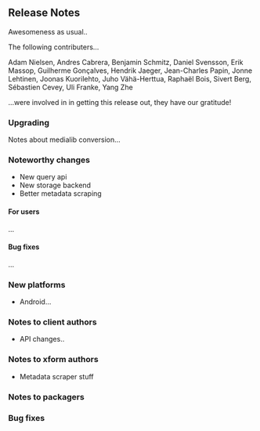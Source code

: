 == Release Notes ==

Awesomeness as usual.. 

The following contributers...

Adam Nielsen, Andres Cabrera, Benjamin Schmitz, Daniel Svensson, Erik Massop, Guilherme Gonçalves, Hendrik Jaeger, Jean-Charles Papin, Jonne Lehtinen, Joonas Kuorilehto, Juho Vähä-Herttua, Raphaël Bois, Sivert Berg, Sébastien Cevey, Uli Franke, Yang Zhe

...were involved in in getting this release out, they have our gratitude! 

=== Upgrading ===

Notes about medialib conversion...

=== Noteworthy changes ===
* New query api
* New storage backend
* Better metadata scraping
==== For users ====

...

==== Bug fixes ====

...

=== New platforms ===

* Android... 

=== Notes to client authors ===

* API changes.. 

=== Notes to xform authors ===

* Metadata scraper stuff

=== Notes to packagers ===

=== Bug fixes ===